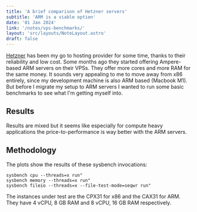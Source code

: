 ```yaml
---
title: 'A brief comparison of Hetzner servers'
subtitle: 'ARM is a viable option'
date: '01 Jan 2024'
link: '/notes/vps-benchmarks/'
layout: 'src/layouts/NoteLayout.astro'
draft: false
---
```



[Hetzner](https://www.hetzner.com/) has been my go to hosting provider for some
time, thanks to their reliability and low cost. Some months ago they started offering
Ampere-based ARM servers on their VPSs. They offer more cores and more RAM for the same money.
It sounds very appealing to me to move away from x86 entirely, since my development machine is
also ARM based (Macbook M1). But before I migrate my setup to ARM servers I wanted to run some
basic benchmarks to see what I'm getting myself into.

## Results

<CPUResults />
<MemoryResults />
<FileIOResults />

Results are mixed but it seems like especially for compute heavy applications the
price-to-performance is way better with the ARM servers.

## Methodology

The plots show the results of these sysbench invocations:

```
sysbench cpu --threads=x run"
sysbench memory --threads=x run"
sysbench fileio --threads=x --file-test-mode=seqwr run"
```

The instances under test are the CPX31 for x86 and the CAX31 for ARM. They have 4 vCPU, 8 GB RAM and
8 vCPU, 16 GB RAM respectively.
